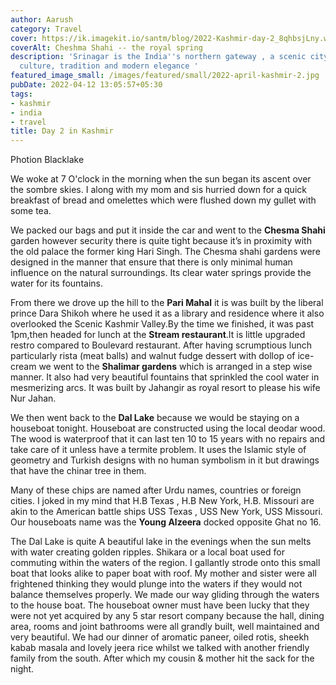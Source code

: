 ```yaml
---
author: Aarush
category: Travel
cover: https://ik.imagekit.io/santm/blog/2022-Kashmir-day-2_8qhbsjLny.webp
coverAlt: Cheshma Shahi -- the royal spring
description: 'Srinagar is the India''s northern gateway , a scenic city bustling in
  culture, tradition and modern elegance '
featured_image_small: /images/featured/small/2022-april-kashmir-2.jpg
pubDate: 2022-04-12 13:05:57+05:30
tags:
- kashmir
- india
- travel
title: Day 2 in Kashmir
---
```


Photion Blacklake


We woke at 7 O'clock in the morning when the sun began its ascent over the sombre skies. I along with my mom and sis hurried down for a quick breakfast of bread and omelettes which were flushed down my gullet with some tea. 

We packed our bags and put it inside the car and went to the **Chesma Shahi** garden however security there is quite tight because it’s in proximity with the old palace the former king Hari Singh. The Chesma shahi gardens were designed in the manner that ensure that there is only minimal human influence on the natural surroundings. Its clear water springs provide the water for its fountains. 

From there we drove up the hill to the **Pari Mahal** it is was built by the liberal prince Dara Shikoh where he used it as a library and residence where it also overlooked the Scenic Kashmir Valley.By the time we finished, it was past 1pm,then headed for lunch at the **Stream restaurant**.It is little upgraded restro compared to Boulevard restaurant.  After having scrumptious lunch particularly rista (meat balls) and walnut fudge dessert with dollop of ice-cream we went to the **Shalimar gardens** which is arranged in  a step wise manner. It also had very beautiful fountains that sprinkled the cool water in mesmerizing arcs. It was built by Jahangir as royal resort to please his wife Nur Jahan. 

We then went  back to the **Dal Lake** because we would be staying on a houseboat  tonight. Houseboat are constructed using the local deodar wood. The wood is waterproof that it can last ten 10 to 15 years with no repairs and take care of it unless have a termite problem. It uses the Islamic style of geometry and Turkish designs with no human symbolism in it but drawings that have the chinar tree in them. 

Many of these chips are named after Urdu names, countries or foreign cities. I joked in my mind that H.B Texas , H.B New York, H.B. Missouri are akin to the American battle ships  USS Texas , USS New York, USS Missouri. Our houseboats name was the **Young Alzeera** docked opposite Ghat no 16. 

The Dal Lake is quite A beautiful lake in the evenings when the sun melts with water creating golden ripples. Shikara or a local boat used for commuting within the waters of the region. I gallantly strode onto this small boat that looks alike to paper boat with roof. My mother and sister were all frightened thinking they would plunge into the waters if they would not balance themselves properly. We made our way gliding through the waters to the house boat. The houseboat owner must have been lucky that they were not  yet acquired by any 5 star resort company because the hall, dining area, rooms and joint bathrooms were all grandly built, well maintained and very beautiful. We had our dinner of aromatic paneer, oiled rotis, sheekh kabab masala and lovely jeera rice whilst we talked with another friendly family from the south. After which my cousin & mother hit the sack for the night.